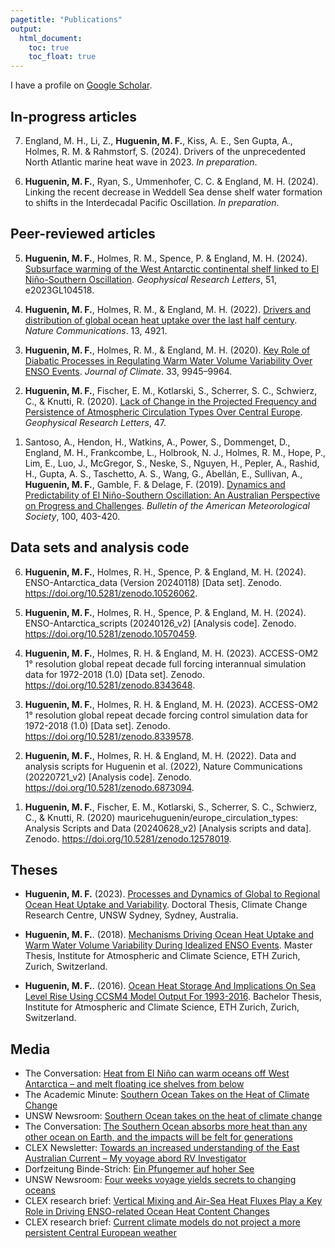 ```yaml
---
pagetitle: "Publications"
output:
  html_document: 
    toc: true
    toc_float: true
---
```

<link rel="shortcut icon" type="image/x-icon" href="favicon.ico">
<!-- Specifics for including altmetric on the homepage -->
<script type='text/javascript' src='https://d1bxh8uas1mnw7.cloudfront.net/assets/embed.js'></script>

<link rel="stylesheet" href="styles.css" type="text/css">

I have a profile on [Google Scholar](https://scholar.google.com/citations?hl=en&user=UI4wCAEAAAAJ){target="_blank"}.

## In-progress articles
<!----> 7. England, M. H., Li, Z., **Huguenin, M. F.**, Kiss, A. E., Sen Gupta, A., Holmes, R. M. & Rahmstorf, S. (2024). Drivers of the unprecedented North Atlantic marine heat wave in 2023. *In preparation*.

<!----> 6. **Huguenin, M. F.**, Ryan, S., Ummenhofer, C. C. & England, M. H. (2024). Linking the recent decrease in Weddell Sea dense shelf water formation to shifts in the Interdecadal Pacific Oscillation. *In preparation*.

## Peer-reviewed articles
<!----> 5. **Huguenin, M. F.**, Holmes, R. M., Spence, P. & England, M. H. (2024). [Subsurface warming of the West Antarctic continental shelf linked to El Niño-Southern Oscillation](https://doi.org/10.1029/2023GL104518). *Geophysical Research Letters*, 51, e2023GL104518.

<!-- <div class='altmetric-embed' data-badge-popover="left" data-badge-type='donut' data-hide-no-mentions="true" data-doi="10.1029/2019GL086132" style="float:right;"></div> -->

<!----> 4. **Huguenin, M. F.**, Holmes, R. M., & England, M. H. (2022). [Drivers and distribution of global ocean heat uptake over the last half century](https://doi.org/10.1038/s41467-022-32540-5). *Nature Communications*. 13, 4921.

<!----> 3. **Huguenin, M. F.**, Holmes, R. M., & England, M. H. (2020). [Key Role of Diabatic Processes in Regulating Warm Water Volume Variability Over ENSO Events](https://doi.org/10.1175/JCLI-D-20-0198.1). *Journal of Climate*. 33, 9945–9964.

<!----> 2. **Huguenin, M. F.**, Fischer, E. M., Kotlarski, S., Scherrer, S. C., Schwierz, C., & Knutti, R. (2020). [Lack of Change in the Projected Frequency and Persistence of Atmospheric Circulation Types Over Central Europe](https://doi.org/10.1029/2019GL086132). *Geophysical Research Letters*, 47.

<!----> 1. Santoso, A., Hendon, H., Watkins, A., Power, S., Dommenget, D., England, M. H., Frankcombe, L., Holbrook, N. J., Holmes, R. M., Hope, P., Lim, E., Luo, J., McGregor, S., Neske, S., Nguyen, H., Pepler, A., Rashid, H., Gupta, A. S., Taschetto, A. S., Wang, G., Abellán, E., Sullivan, A., **Huguenin, M. F.**, Gamble, F. & Delage, F. (2019). [Dynamics and Predictability of El Niño-Southern Oscillation: An Australian Perspective on Progress and Challenges](https://doi.org/10.1175/BAMS-D-18-0057.1). *Bulletin of the American Meteorological Society*, 100, 403-420.

## Data sets and analysis code
<!----> 6. **Huguenin, M. F.**, Holmes, R. H., Spence, P. & England, M. H. (2024). ENSO-Antarctica_data (Version 20240118) [Data set]. Zenodo. [https://doi.org/10.5281/zenodo.10526062](https://doi.org/10.5281/zenodo.10526062).

<!----> 5. **Huguenin, M. F.**, Holmes, R. H., Spence, P. & England, M. H. (2024). ENSO-Antarctica_scripts (20240126_v2) [Analysis code]. Zenodo.
[https://doi.org/10.5281/zenodo.10570459](https://doi.org/10.5281/zenodo.10570459).

<!----> 4. **Huguenin, M. F.**, Holmes, R. H. & England, M. H. (2023). ACCESS-OM2 1° resolution global repeat decade full forcing interannual simulation data for 1972-2018 (1.0) [Data set]. Zenodo. [https://doi.org/10.5281/zenodo.8343648](https://doi.org/10.5281/zenodo.8343648).

<!----> 3. **Huguenin, M. F.**, Holmes, R. H. & England, M. H. (2023). ACCESS-OM2 1° resolution global repeat decade forcing control simulation data for 1972-2018 (1.0) [Data set]. Zenodo. [https://doi.org/10.5281/zenodo.8339578](https://doi.org/10.5281/zenodo.8339578).

<!----> 2. **Huguenin, M. F.**, Holmes, R. H. & England, M. H. (2022). Data and analysis scripts for Huguenin et al. (2022), Nature Communications (20220721_v2) [Analysis code]. Zenodo. [https://doi.org/10.5281/zenodo.6873094](https://doi.org/10.5281/zenodo.6873094).

<!----> 1. **Huguenin, M. F.**, Fischer, E. M., Kotlarski, S., Scherrer, S. C., Schwierz, C., & Knutti, R. (2020) mauricehuguenin/europe_circulation_types: Analysis Scripts and Data (20240628_v2) [Analysis scripts and data]. Zenodo. [https://doi.org/10.5281/zenodo.12578019](https://doi.org/10.5281/zenodo.12578019).

## Theses
- **Huguenin, M. F.** (2023). [Processes and Dynamics of Global to Regional Ocean Heat Uptake and Variability](https://doi.org/10.26190/unsworks/25224). Doctoral Thesis, Climate Change Research Centre, UNSW Sydney, Sydney, Australia.

- **Huguenin, M. F.**. (2018). [Mechanisms Driving Ocean Heat Uptake and Warm Water Volume Variability During Idealized ENSO Events](files/msc_thesis_maurice_huguenin_2018.pdf). Master Thesis, Institute for Atmospheric and Climate Science, ETH Zurich, Zurich, Switzerland.

- **Huguenin, M. F.**. (2016). [Ocean Heat Storage And Implications On Sea Level Rise Using CCSM4 Model Output For 1993-2016](files/bsc_thesis_maurice_huguenin_2016.pdf). Bachelor Thesis, Institute for Atmospheric and Climate Science, ETH Zurich, Zurich, Switzerland.


## Media
- The Conversation: [Heat from El Niño can warm oceans off West Antarctica – and melt floating ice shelves from below](https://theconversation.com/heat-from-el-nino-can-warm-oceans-off-west-antarctica-and-melt-floating-ice-shelves-from-below-226233)
- The Academic Minute: [Southern Ocean Takes on the Heat of Climate Change](https://academicminute.org/2022/12/maurice-huguenin-university-of-new-south-wales-southern-ocean-takes-on-the-heat-of-climate-change/)
- UNSW Newsroom: [Southern Ocean takes on the heat of climate change](https://newsroom.unsw.edu.au/news/science-tech/southern-ocean-takes-heat-climate-change)
- The Conversation: [The Southern Ocean absorbs more heat than any other ocean on Earth, and the impacts will be felt for generations](https://theconversation.com/the-southern-ocean-absorbs-more-heat-than-any-other-ocean-on-earth-and-the-impacts-will-be-felt-for-generations-189561)
- CLEX Newsletter: [Towards an increased understanding of the East Australian Current – My voyage abord RV Investigator](https://climateextremes.org.au/towards-an-increased-understanding-of-the-east-australian-current-my-voyage-abord-rv-investigator/)
- Dorfzeitung Binde-Strich: [Ein Pfungemer auf hoher See](media/BindeStrich_08_21_Seite21.pdf) 
- UNSW Newsroom: [Four weeks voyage yields secrets to changing oceans](https://newsroom.unsw.edu.au/news/science-tech/four-week-voyage-yields-secrets-changing-oceans)
- CLEX research brief: [Vertical Mixing and Air-Sea Heat Fluxes Play a Key Role in Driving ENSO-related Ocean Heat Content Changes](media/CLEX_ResearchBrief_ENSO_WWV_2020.pdf)
- CLEX research brief: [Current climate models do not project a more persistent Central European weather](https://climateextremes.org.au/research-brief-current-climate-models-do-not-project-a-more-persistent-central-european-circulation/)

<!-- A full list of publications is available at the above Google scholar link. -->


